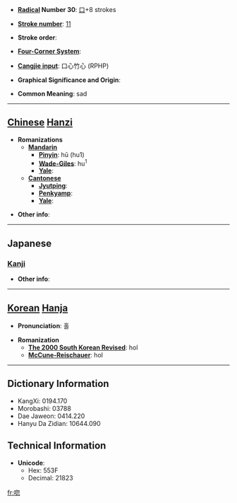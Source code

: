 * '''[[Wiktionary:Chinese radical index| Radical]] Number 30''': [[Wiktionary:Chinese radical index 口|口]]+8 strokes

* '''[[Wiktionary:Chinese total strokes index|Stroke number]]''': [[Wiktionary:Chinese total strokes index 11|11]]

* '''Stroke order''': 

* '''[[Wiktionary:Chinese four corner index|Four-Corner System]]''': 

* '''[[Wiktionary:Chinese Cangjie index|Cangjie input]]''': 口心竹心 (RPHP)

* '''Graphical Significance and Origin''': 

* '''Common Meaning''': sad

----

== [[Chinese]] [[Hanzi]] ==

* '''Romanizations'''
** '''[[Mandarin]]'''
*** '''[[Pinyin]]''': hū (hu1)
*** '''[[Wade-Giles]]''': hu<sup>1</sup>
*** '''[[Yale]]''': 
** '''[[Cantonese]]'''
*** '''[[Jyutping]]''':
*** '''[[Penkyamp]]''': 
*** '''[[Yale]]''': 

* '''Other info''': 

----

==Japanese==
===[[Kanji]]===
{{kanji|on readings=[[こつ]] (kotsu), [[こち]] (kochi)|kun readings=[[うれえる]] (ureeru)}}

* '''Other info''':  

----

== [[Korean]] [[Hanja]] ==

* '''Pronunciation''': 홀

* '''Romanization'''
** '''[[The 2000 South Korean Revised Romanization|The 2000 South Korean Revised]]''': hol
** '''[[McCune-Reischauer]]''': hol

----

== Dictionary Information ==

* KangXi: 0194.170
* Morobashi: 03788
* Dae Jaweon: 0414.220
* Hanyu Da Zidian: 10644.090

== Technical Information ==

* '''Unicode''':
** Hex: 553F
** Decimal: 21823

[[fr:唿]]